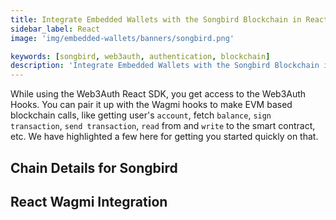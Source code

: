```yaml
---
title: Integrate Embedded Wallets with the Songbird Blockchain in React
sidebar_label: React
image: 'img/embedded-wallets/banners/songbird.png'

keywords: [songbird, web3auth, authentication, blockchain]
description: 'Integrate Embedded Wallets with the Songbird Blockchain in React | Embedded Wallets'
---
```



While using the Web3Auth React SDK, you get access to the Web3Auth Hooks. You can pair it up with the Wagmi hooks to make EVM based blockchain calls, like getting user's `account`, fetch `balance`, `sign transaction`, `send transaction`, `read` from and `write` to the smart contract, etc. We have highlighted a few here for getting you started quickly on that.

## Chain Details for Songbird

<ChainDetailsSongbird />

## React Wagmi Integration

<ReactWagmiIntegration />
